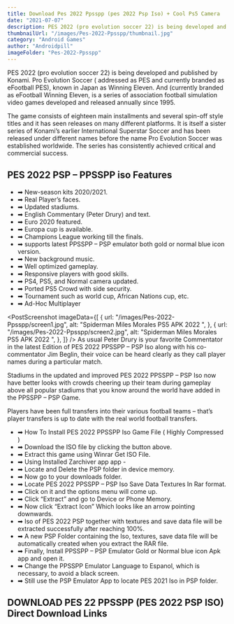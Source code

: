 ```yaml
---
title: Download Pes 2022 Ppsspp (pes 2022 Psp Iso) + Cool Ps5 Camera
date: "2021-07-07"
description: PES 2022 (pro evolution soccer 22) is being developed and published by Konami. Pro Evolution Soccer...
thumbnailUrl: "/images/Pes-2022-Ppsspp/thumbnail.jpg"
category: "Android Games"
author: "Androidpill"
imageFolder: "Pes-2022-Ppsspp"
---
```



PES 2022 (pro evolution soccer 22) is being developed and published by Konami. Pro Evolution Soccer ( addressed as PES and currently branded as eFootball PES), known in Japan as Winning Eleven. And (currently branded as eFootball Winning Eleven, is a series of association football simulation video games developed and released annually since 1995.

The game consists of eighteen main installments and several spin-off style titles and it has seen releases on many different platforms. It is itself a sister series of Konami’s earlier International Superstar Soccer and has been released under different names before the name Pro Evolution Soccer was established worldwide. The series has consistently achieved critical and commercial success.

## PES 2022 PSP – PPSSPP iso Features

- ➡ New-season kits 2020/2021.
- ➡ Real Player’s faces.
- ➡ Updated stadiums.
- ➡ English Commentary (Peter Drury) and text.
- ➡ Euro 2020 featured.
- ➡ Europa cup is available.
- ➡ Champions League working till the finals.
- ➡ supports latest PPSSPP – PSP emulator both gold or normal blue icon version.
- ➡ New background music.
- ➡ Well optimized gameplay.
- ➡ Responsive players with good skills.
- ➡ PS4, PS5, and Normal camera updated.
- ➡ Ported PS5 Crowd with side security.
- ➡ Tournament such as world cup, African Nations cup, etc.
- ➡ Ad-Hoc Multiplayer

<PostScreenshot
  imageData={[
    {
      url: "/images/Pes-2022-Ppsspp/screen1.jpg",
      alt: "Spiderman Miles Morales PS5 APK 2022 ",
    },
    {
      url: "/images/Pes-2022-Ppsspp/screen2.jpg",
      alt: "Spiderman Miles Morales PS5 APK 2022 ",
    },
  ]}
/>
As usual Peter Drury is your favorite Commentator in the latest Edition of PES 2022
PPSSPP – PSP Iso along with his co-commentator Jim Beglin, their voice can be heard
clearly as they call player names during a particular match.

Stadiums in the updated and improved PES 2022 PPSSPP – PSP Iso now have better looks with crowds cheering up their team during gameplay above all popular stadiums that you know around the world have added in the PPSSPP – PSP Game.

Players have been full transfers into their various football teams – that’s player transfers is up to date with the real world football transfers.

<NativeBanners type={2} />

- ➡ How To Install PES 2022 PPSSPP Iso Game File ( Highly
  Compressed )
- ➡ Download the ISO file by clicking the button above.
- ➡ Extract this game using Winrar Get ISO File.
- ➡ Using Installed Zarchiver app app -
- ➡ Locate and Delete the PSP folder in device memory.
- ➡ Now go to your downloads folder.
- ➡ Locate PES 2022 PPSSPP – PSP Iso Save Data Textures In Rar format.
- ➡ Click on it and the options menu will come up.
- ➡ Click “Extract” and go to Device or Phone Memory.
- ➡ Now click “Extract Icon” Which looks like an arrow pointing downwards.
- ➡ Iso of PES 2022 PSP together with textures and save data file will be extracted successfully after reaching 100%.
- ➡ A new PSP Folder containing the Iso, textures,
  save data file will be automatically created when you extract the RAR file.
- ➡ Finally, Install PPSSPP – PSP Emulator Gold or Normal blue icon Apk app and open it.
- ➡ Change the PPSSPP Emulator Language to Espanol, which is necessary, to avoid a black screen.
- ➡ Still use the PSP Emulator App to locate PES 2021 Iso in PSP folder.

## DOWNLOAD PES 22 PPSSPP (PES 2022 PSP ISO) Direct Download Links

<DownloadLinks
  url="https://linkedprepenseprepense.com/q5qfg8veup?key=ee3100f4306f4ef023600190f239b221"
  text="DOWNLOAD LINK 1"
/>
<DownloadLinks
  url="https://www.mediafire.com/file/1d9zrhatuq8m7pp/NEW_FIFA_14_MOD_FIFA_22_BY_IFABIX7_%2528_LINK_GILA_GAME_%2529.rar/file"
  text="DOWNLOAD LINK 2"
/>
<DownloadLinks
  url="https://linkedprepenseprepense.com/q5qfg8veup?key=ee3100f4306f4ef023600190f239b221"
  text="DOWNLOAD LINK 3"
/>
